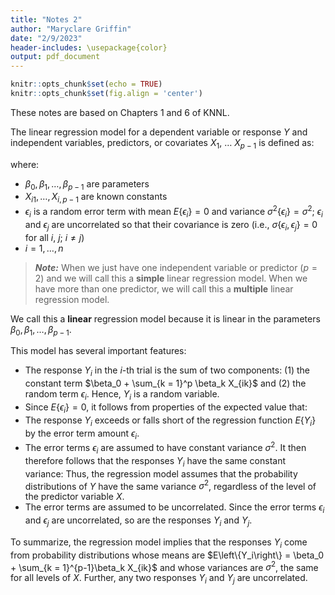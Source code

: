 ```yaml
---
title: "Notes 2"
author: "Maryclare Griffin"
date: "2/9/2023"
header-includes: \usepackage{color}
output: pdf_document
---
```


```r
knitr::opts_chunk$set(echo = TRUE)
knitr::opts_chunk$set(fig.align = 'center')
```

These notes are based on Chapters 1 and 6 of KNNL.

The linear regression model for a dependent variable or response $Y$ and independent variables, predictors, or covariates $X_1$, $\dots$ $X_{p-1}$ is defined as:

\begin{align*}
Y_i = \beta_0 + \beta_1 X_{i1} + \beta_2 X_{i2} + \dots + \beta_{p - 1}X_{i,p - 1} + \epsilon_i
\end{align*}
where:

* $\beta_0, \beta_1, \dots, \beta_{p - 1}$ are parameters
* $X_{i1},\dots, X_{i,p-1}$ are known constants
* $\epsilon_i$ is a random error term with mean $E\left\{\epsilon_i\right\} = 0$ and variance $\sigma^2\left\{\epsilon_i\right\} = \sigma^2$; $\epsilon_i$ and $\epsilon_j$ are uncorrelated so that their covariance is zero (i.e., $\sigma\left\{\epsilon_i, \epsilon_j\right\} = 0$ for all $i$, $j$; $i\neq j$)
* $i = 1, \dots, n$



> \color{blue}**_Note:_**  When we just have one independent variable or predictor ($p = 2$) and we will call this a **simple** linear regression model. When we have more than one predictor, we will call this a **multiple** linear regression model.\color{black}

We call this a **linear** regression model because it is linear in the parameters $\beta_0, \beta_1, \dots, \beta_{p-1}$.

This model has several important features:

* The response $Y_i$ in the $i$-th trial is the sum of two components: (1) the constant term $\beta_0 + \sum_{k = 1}^p \beta_k X_{ik}$ and (2) the random term $\epsilon_i$. Hence, $Y_i$ is a random variable. 
\begin{align*}
Y_i = \underbrace{\beta_0X_{i0} + \beta_1 X_{i1} + \beta_2 X_{i2} + \dots + \beta_{p - 1}X_{i,p - 1}}_{\left(1\right)} + \overbrace{\epsilon_i}^{\left(2\right)}
\end{align*}
* Since $E\left\{\epsilon_i\right\} = 0$, it follows from properties of the expected value that:
\begin{align*}
E\left\{Y_i\right\} = \beta_0 + \beta_1 X_{i1} + \beta_2 X_{i2} + \dots + \beta_{p - 1}X_{i,p - 1}
\end{align*}
* The response $Y_i$ exceeds or falls short of the regression function $E\left\{Y_i\right\}$ by the error term amount $\epsilon_i$.
* The error terms $\epsilon_i$ are assumed to have constant variance $\sigma^2$. It then therefore follows that the responses $Y_i$ have the same constant variance:
\begin{align*}
\sigma^2\left\{Y_i\right\} = \sigma^2.
\end{align*}
Thus, the regression model assumes that the probability distributions of $Y$ have the same variance $\sigma^2$, regardless of the level of the predictor variable $X$.
* The error terms are assumed to be uncorrelated. Since the error terms $\epsilon_i$ and $\epsilon_j$ are uncorrelated, so are the responses $Y_i$ and $Y_j$.


To summarize, the regression model implies that the responses $Y_i$ come from probability distributions whose means are $E\left\{Y_i\right\} = \beta_0 + \sum_{k = 1}^{p-1}\beta_k X_{ik}$ and whose variances are $\sigma^2$, the same for all levels of $X$. Further, any two responses $Y_i$ and $Y_j$ are uncorrelated.
